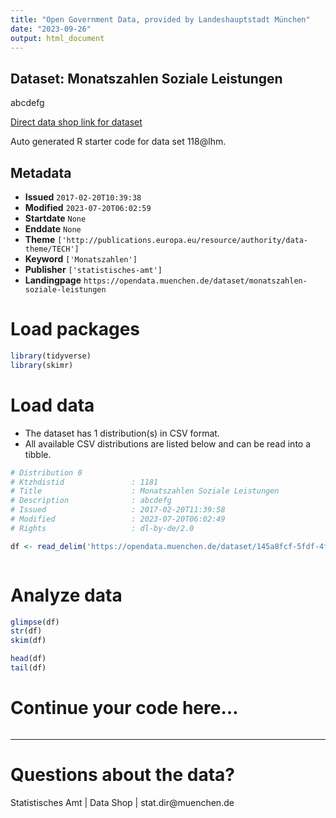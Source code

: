 ```yaml
---
title: "Open Government Data, provided by Landeshauptstadt München"
date: "2023-09-26"
output: html_document
---
```


## Dataset: Monatszahlen Soziale Leistungen

abcdefg

[Direct data shop link for dataset](https://opendata.muenchen.de/dataset/monatszahlen-soziale-leistungen)

Auto generated R starter code for data set 118@lhm.

## Metadata

- **Issued** `2017-02-20T10:39:38`
- **Modified** `2023-07-20T06:02:59`
- **Startdate** `None`
- **Enddate** `None`
- **Theme** `['http://publications.europa.eu/resource/authority/data-theme/TECH']`
- **Keyword** `['Monatszahlen']`
- **Publisher** `['statistisches-amt']`
- **Landingpage** `https://opendata.muenchen.de/dataset/monatszahlen-soziale-leistungen`


# Load packages

```r

library(tidyverse)
library(skimr)

```

# Load data

-   The dataset has 1 distribution(s) in CSV format.
-   All available CSV distributions are listed below and can be read into a tibble.

```r

# Distribution 0
# Ktzhdistid               : 1181
# Title                    : Monatszahlen Soziale Leistungen
# Description              : abcdefg
# Issued                   : 2017-02-20T11:39:58
# Modified                 : 2023-07-20T06:02:49
# Rights                   : dl-by-de/2.0

df <- read_delim('https://opendata.muenchen.de/dataset/145a8fcf-5fdf-4fb2-98c3-436b6adbd847/resource/bee7fdb6-7333-4c21-a3a7-d2fb96f61dfe/download/monatszahlen2307_soziale-leistungen_10_07_23_nosum.csv')



```

# Analyze data

```r

glimpse(df)
str(df)
skim(df)

head(df)
tail(df)

```

# Continue your code here...

```r

```

------------------------------------------------------------------------

# Questions about the data?

Statistisches Amt | Data Shop | stat.dir@muenchen.de
